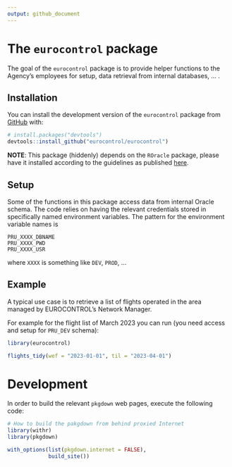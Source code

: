 ```yaml
---
output: github_document
---
```


<!-- README.md is generated from README.Rmd. Please edit that file -->


# The `eurocontrol` package

<!-- badges: start -->
<!-- badges: end -->

The goal of the `eurocontrol` package is to provide helper functions to the
Agency's employees for setup, data retrieval from internal databases, ... .


## Installation

You can install the development version of the `eurocontrol` package
from [GitHub](https://github.com/) with:

``` r
# install.packages("devtools")
devtools::install_github("eurocontrol/eurocontrol")
```

**NOTE**: This package (hiddenly) depends on the `ROracle` package, please have
it installed according to the guidelines as published
[here](https://github.com/euctrl-pru/howto/wiki/Tools-Installation-and-Setup-%28For-R%29#roracle).

## Setup

Some of the functions in this package access data from internal Oracle schema.
The code relies on having the relevant credentials stored in specifically named
environment variables.
The pattern for the environment variable names is

    PRU_XXXX_DBNAME 
    PRU_XXXX_PWD
    PRU_XXXX_USR

where `XXXX` is something like `DEV`, `PROD`, ...

## Example

A typical use case is to retrieve a list of flights operated in the
area managed by EUROCONTROL's Network Manager.

For example for the flight list of March 2023 you can run (you need access and setup for `PRU_DEV` schema):

```r
library(eurocontrol)

flights_tidy(wef = "2023-01-01", til = "2023-04-01")
```



# Development

In order to build the relevant `pkgdown` web pages, execute the following code:

```r

# How to build the pakgdown from behind proxied Internet
library(withr)
library(pkgdown)

with_options(list(pkgdown.internet = FALSE),
             build_site())


```


